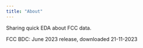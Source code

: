 ```yaml
---
title: "About"
---
```


Sharing quick EDA about FCC data. 

FCC BDC: June 2023 release, downloaded 21-11-2023
